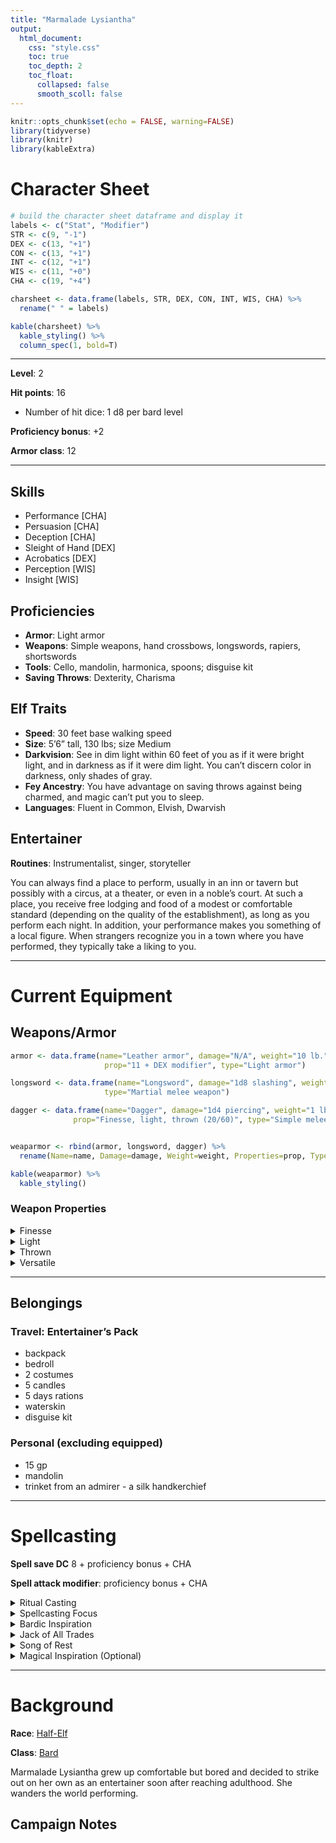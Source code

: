 ```yaml
---
title: "Marmalade Lysiantha"
output:
  html_document:
    css: "style.css"
    toc: true
    toc_depth: 2
    toc_float:
      collapsed: false
      smooth_scoll: false
---
```


\setlength\parindent{25pt}
```r
knitr::opts_chunk$set(echo = FALSE, warning=FALSE)
library(tidyverse)
library(knitr)
library(kableExtra)
```


# Character Sheet

```r
# build the character sheet dataframe and display it
labels <- c("Stat", "Modifier")
STR <- c(9, "-1")
DEX <- c(13, "+1")
CON <- c(13, "+1")
INT <- c(12, "+1")
WIS <- c(11, "+0")
CHA <- c(19, "+4")

charsheet <- data.frame(labels, STR, DEX, CON, INT, WIS, CHA) %>% 
  rename(" " = labels)

kable(charsheet) %>% 
  kable_styling() %>% 
  column_spec(1, bold=T)
```


<hr class="new">

**Level**: 2

**Hit points**: 16

- Number of hit dice: 1 d8 per bard level

**Proficiency bonus**: +2

**Armor class**: 12

<hr class="new">

## Skills
- Performance [CHA]
- Persuasion [CHA]
- Deception [CHA]
- Sleight of Hand [DEX]
- Acrobatics [DEX]
- Perception [WIS]
- Insight [WIS]

## Proficiencies
- **Armor**: Light armor
- **Weapons**: Simple weapons, hand crossbows, longswords, rapiers, shortswords
- **Tools**: Cello, mandolin, harmonica, spoons; disguise kit
- **Saving Throws**: Dexterity, Charisma

## Elf Traits
- **Speed**: 30 feet base walking speed
- **Size**: 5'6" tall, 130 lbs; size Medium
- **Darkvision**: See in dim light within 60 feet of you as if it were bright light, and in darkness as if it were dim light. You can't discern color in darkness, only shades of gray.
- **Fey Ancestry**: You have advantage on saving throws against being charmed, and magic can't put you to sleep.
- **Languages**: Fluent in Common, Elvish, Dwarvish

## Entertainer
**Routines**: Instrumentalist, singer, storyteller

You can always find a place to perform, usually in an inn or tavern but possibly with a circus, at a theater, or even in a noble's court. At such a place, you receive free lodging and food of a modest or comfortable standard (depending on the quality of the establishment), as long as you perform each night. In addition, your performance makes you something of a local figure. When strangers recognize you in a town where you have performed, they typically take a liking to you.

<hr class="new">

# Current Equipment

## Weapons/Armor

```r

armor <- data.frame(name="Leather armor", damage="N/A", weight="10 lb.",
                     prop="11 + DEX modifier", type="Light armor")

longsword <- data.frame(name="Longsword", damage="1d8 slashing", weight="3 lb.", prop="Versatile (1d10)",
                     type="Martial melee weapon")

dagger <- data.frame(name="Dagger", damage="1d4 piercing", weight="1 lb.", 
              prop="Finesse, light, thrown (20/60)", type="Simple melee weapon")


weaparmor <- rbind(armor, longsword, dagger) %>% 
  rename(Name=name, Damage=damage, Weight=weight, Properties=prop, Type=type)

kable(weaparmor) %>% 
  kable_styling()
```

### Weapon Properties

<details><summary>Finesse</summary>
When making an attack with a finesse weapon, you use your choice of your Strength or Dexterity modifier for the attack and damage rolls. You must use the same modifier for both rolls.</details>

<details><summary>Light</summary>
A light weapon is small and easy to handle, making it ideal for use when fighting with two weapons.</details>

<details><summary>Thrown</summary>
If a weapon has the thrown property, you can throw the weapon to make a ranged attack. If the weapon is a melee weapon, you use the same ability modifier for that attack roll and damage roll that you would use for a melee attack with the weapon.</details>

<details><summary>Versatile</summary>
This weapon can be used with one or two hands. A damage value in parentheses appears with the property—the damage when the weapon is used with two hands to make a melee attack.</details>

<hr class="new">

## Belongings

### Travel: Entertainer's Pack

- backpack
- bedroll
- 2 costumes
- 5 candles
- 5 days rations
- waterskin
- disguise kit

### Personal (excluding equipped)

- 15 gp
- mandolin
- trinket from an admirer - a silk handkerchief

<hr class="new">


# Spellcasting

**Spell save DC** 8 + proficiency bonus + CHA

**Spell attack modifier**: proficiency bonus + CHA

<details><summary>Ritual Casting</summary>
You can cast any bard spell you know as a ritual if that spell has the ritual tag.</details>



<details><summary>Spellcasting Focus</summary>
You can use a musical instrument (found in chapter 5) as a spellcasting focus for your bard spells.</details>

<details><summary>Bardic Inspiration</summary>

You can inspire others through stirring words or music. To do so, you use a bonus action on your turn to choose one creature other than yourself within 60 feet of you who can hear you. That creature gains one Bardic Inspiration die, a d6.

Once within the next 10 minutes, the creature can roll the die and add the number rolled to one ability check, attack roll, or saving throw it makes. The creature can wait until after it rolls the d20 before deciding to use the Bardic Inspiration die, but must decide before the DM says whether the roll succeeds or fails. Once the Bardic Inspiration die is rolled, it is lost. A creature can have only one Bardic Inspiration die at a time.

You can use this feature a number of times equal to your Charisma modifier (a minimum of once). You regain any expended uses when you finish a long rest.

Your Bardic Inspiration die changes when you reach certain levels in this class. The die becomes a d8 at 5th level, a d10 at 10th level, and a d12 at 15th level.</details>


<details><summary>Jack of All Trades</summary>

Starting at 2nd level, you can add half your proficiency bonus, rounded down, to any ability check you make that doesn't already include your proficiency bonus.</details>


<details><summary>Song of Rest</summary>

Beginning at 2nd level, you can use soothing music or oration to help revitalize your wounded allies during a short rest. If you or any friendly creatures who can hear your performance regain hit points at the end of the short rest by spending one or more Hit Dice, each of those creatures regains an extra 1d6 hit points.

The extra Hit Points increase when you reach certain levels in this class: to 1d8 at 9th level, to 1d10 at 13th level, and to 1d12 at 17th level.</details>

<details><summary>Magical Inspiration (Optional)</summary>

At 2nd level, if a creature has a Bardic Inspiration die from you and casts a spell that restores hit points or deals damage, the creature can roll that die and choose a target affected by the spell. Add the number rolled as a bonus to the hit points regained or the damage dealt. The Bardic Inspiration die is then lost.</details>


<hr class="new">

# Background

**Race**: [Half-Elf](http://dnd5e.wikidot.com/lineage:half-elf)

**Class**: [Bard](http://dnd5e.wikidot.com/bard)

Marmalade Lysiantha grew up comfortable but bored and decided to strike out on her own as an entertainer soon after reaching adulthood. She wanders the world performing.

## Campaign Notes
